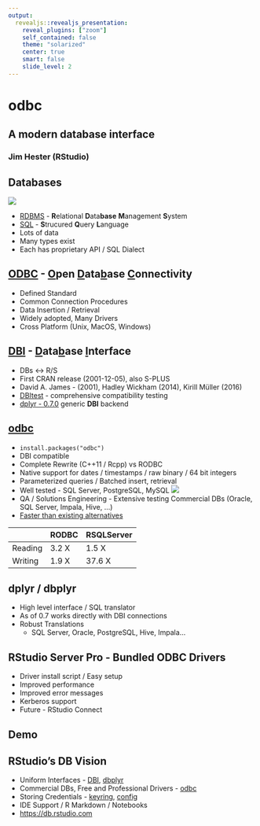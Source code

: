 ```yaml
---
output:
  revealjs::revealjs_presentation:
    reveal_plugins: ["zoom"]
    self_contained: false
    theme: "solarized"
    center: true
    smart: false
    slide_level: 2
---
```


<h1>odbc</h1>
<h2>A modern database interface</h2>
<h3>Jim Hester (RStudio)</h3>

## Databases

![](main_databases.jpg)

- [RDBMS](https://en.wikipedia.org/wiki/Relational_database_management_system) - **R**elational **D**ata**base** **M**anagement **S**ystem
- [SQL](https://en.wikipedia.org/wiki/SQL) - **S**trucured **Q**uery **L**anguage
- Lots of data
- Many types exist
- Each has proprietary API / SQL Dialect

## [ODBC](https://msdn.microsoft.com/en-us/library/ms710252(v=vs.85).aspx) - <u>O</u>pen <u>D</u>ata<u>b</u>ase <u>C</u>onnectivity

- Defined Standard
- Common Connection Procedures
- Data Insertion / Retrieval
- Widely adopted, Many Drivers
- Cross Platform (Unix, MacOS, Windows)

## [DBI](https://cran.r-project.org/package=DBI) - <u>D</u>ata<u>b</u>ase <u>I</u>nterface
- DBs <-> R/S
- First CRAN release (2001-12-05), also S-PLUS
- David A. James - (2001), Hadley Wickham (2014), Kirill Müller (2016)
- [DBItest](https://github.com/rstats-db/DBItest) - comprehensive compatibility testing
- [dplyr - 0.7.0](https://cran.r-project.org/package=dplyr) generic **DBI** backend

## [odbc](https://www.github.com/rstats-db/odbc#readme)

- `install.packages("odbc")`
- DBI compatible
- Complete Rewrite (C++11 / Rcpp) vs RODBC
- Native support for dates / timestamps / raw binary / 64 bit integers
- Parameterized queries / Batched insert, retrieval
- Well tested - SQL Server, PostgreSQL, MySQL ![](https://img.shields.io/codecov/c/github/rstats-db/odbc/master.svg)
- QA / Solutions Engineering - Extensive testing Commercial DBs (Oracle, SQL Server, Impala, Hive, ...)
- [Faster than existing alternatives](https://github.com/rstats-db/odbc#benchmarks)

|         | RODBC        | RSQLServer |
|---------|--------------|------------|
| Reading | 3.2 X        | 1.5 X      |
| Writing | 1.9 X        | 37.6 X     |

## dplyr / dbplyr

- High level interface / SQL translator
- As of 0.7 works directly with DBI connections
- Robust Translations
    - SQL Server, Oracle, PostgreSQL, Hive, Impala...

## RStudio Server Pro - Bundled ODBC Drivers
 - Driver install script / Easy setup
 - Improved performance
 - Improved error messages
 - Kerberos support
 - Future - RStudio Connect
 
## Demo

## RStudio's DB Vision
- Uniform Interfaces - [DBI](https://cran.r-project.org/package=DBI), [dbplyr](https://cran.r-project.org/package=dbplyr)
- Commercial DBs, Free and Professional Drivers - [odbc](https://cran.r-project.org/package=odbc)
- Storing Credentials - [keyring](https://github.com/gaborcsardi/keyring), [config](https://github.com/rstudio/config)
- IDE Support / R Markdown / Notebooks
- <https://db.rstudio.com>
